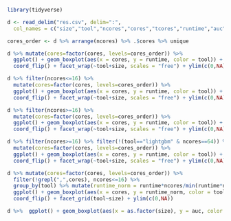 ```r

library(tidyverse)

d <- read_delim("res.csv", delim=":", 
  col_names = c("size","tool","ncores","cores","tcores","runtime","auc")) 

cores_order <- d %>% arrange(ncores) %>% .$cores %>% unique

```

```r

d %>% mutate(cores=factor(cores, levels=cores_order)) %>% 
  ggplot() + geom_boxplot(aes(x = cores, y = runtime, color = tool)) +
  coord_flip() + facet_wrap(~tool+size, scales = "free") + ylim(c(0,NA))

d %>% filter(ncores<=16) %>% 
  mutate(cores=factor(cores, levels=cores_order)) %>% 
  ggplot() + geom_boxplot(aes(x = cores, y = runtime, color = tool)) +
  coord_flip() + facet_wrap(~tool+size, scales = "free") + ylim(c(0,NA))

d %>% filter(ncores>=16) %>% 
  mutate(cores=factor(cores, levels=cores_order)) %>% 
  ggplot() + geom_boxplot(aes(x = cores, y = runtime, color = tool)) +
  coord_flip() + facet_wrap(~tool+size, scales = "free") + ylim(c(0,NA))

d %>% filter(ncores>=16) %>% filter(!(tool=="lightgbm" & ncores==64)) %>% 
  mutate(cores=factor(cores, levels=cores_order)) %>% 
  ggplot() + geom_boxplot(aes(x = cores, y = runtime, color = tool)) +
  coord_flip() + facet_wrap(~tool+size, scales = "free") + ylim(c(0,NA))

```

```r

d %>% mutate(cores=factor(cores, levels=cores_order)) %>% 
  filter(!grepl(",",cores), ncores<=16) %>% 
  group_by(tool) %>% mutate(runtime_norm = runtime*ncores/min(runtime*ncores)) %>% 
  ggplot() + geom_boxplot(aes(x = cores, y = runtime_norm, color = tool)) +
  coord_flip() + facet_grid(tool~size) + ylim(c(0,NA))

```

```r

d %>%  ggplot() + geom_boxplot(aes(x = as.factor(size), y = auc, color = tool)) 

```


